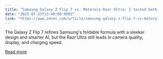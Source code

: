```yaml
---
title: "Samsung Galaxy Z Flip 7 vs. Motorola Razr Ultra: I tested both foldables, and here's the winner"
date: "2025-07-23T13:40:00.000Z"
link: "https://www.zdnet.com/article/samsung-galaxy-z-flip-7-vs-motorola-razr-ultra-i-tested-both-foldables-and-heres-the-winner/"
---
```


The Galaxy Z Flip 7 refines Samsung's foldable formula with a sleeker design and smarter AI, but the Razr Ultra still leads in camera quality, display, and charging speed.

[Read more](https://www.zdnet.com/article/samsung-galaxy-z-flip-7-vs-motorola-razr-ultra-i-tested-both-foldables-and-heres-the-winner/)

